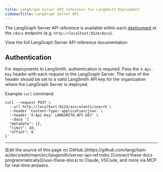 ```yaml
---
title: LangGraph Server API reference for LangSmith Deployment
sidebarTitle: LangGraph Server API
---
```


The LangGraph Server API reference is available within each [deployment](/langsmith/deployments) at the `/docs` endpoint (e.g. `http://localhost:8124/docs`).

<Card title="API Reference" href="https://langchain-ai.github.io/langgraph/cloud/reference/api/api_ref.html" icon="book">
  View the full LangGraph Server API reference documentation
</Card>

## Authentication

For deployments to LangSmith, authentication is required. Pass the `X-Api-Key` header with each request to the LangGraph Server. The value of the header should be set to a valid LangSmith API key for the organization where the LangGraph Server is deployed.

Example `curl` command:

```shell
curl --request POST \
  --url http://localhost:8124/assistants/search \
  --header 'Content-Type: application/json' \
  --header 'X-Api-Key: LANGSMITH_API_KEY' \
  --data '{
  "metadata": {},
  "limit": 10,
  "offset": 0
}'
```

---

<Callout icon="pen-to-square" iconType="regular">
    [Edit the source of this page on GitHub.](https://github.com/langchain-ai/docs/edit/main/src/langsmith/server-api-ref.mdx)
</Callout>
<Tip icon="terminal" iconType="regular">
    [Connect these docs programmatically](/use-these-docs) to Claude, VSCode, and more via MCP for    real-time answers.
</Tip>
